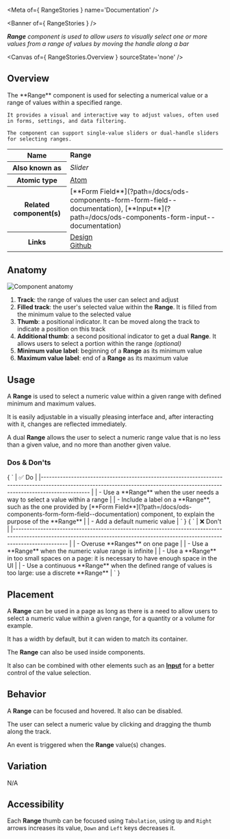 
<Meta of={ RangeStories } name='Documentation' />

<Banner of={ RangeStories } />

_**Range** component is used to allow users to visually select one or more values from a range of values by moving the handle along a bar_

<Canvas of={ RangeStories.Overview } sourceState='none' />

## Overview
<div>
  <div id='description'>
    The **Range** component is used for selecting a numerical value or a range of values within a specified range.

    It provides a visual and interactive way to adjust values, often used in forms, settings, and data filtering.

    The component can support single-value sliders or dual-handle sliders for selecting ranges.
  </div>
  <table>
    <tbody>
    <tr>
      <th scope="row">Name</th>
      <td><strong>Range</strong></td>
    </tr>
    <tr>
      <th scope="row">Also known as</th>
      <td><em>Slider</em></td>
    </tr>
    <tr>
      <th scope="row">Atomic type</th>
      <td>
        <a href='https://atomicdesign.bradfrost.com/chapter-2/#atoms'>Atom<OdsIcon
          name={ ODS_ICON_NAME.externalLink }
          style={ { fontSize: '.7rem', paddingLeft: '.3rem', paddingRight: '.2rem' } }></OdsIcon></a>
      </td>
    </tr>
    <tr>
      <th scope="row">Related component(s)</th>
      <td>
        [**Form Field**](?path=/docs/ods-components-form-form-field--documentation),
        [**Input**](?path=/docs/ods-components-form-input--documentation)
      </td>
    </tr>
    <tr>
      <th scope="row">Links</th>
      <td>
        <a href='https://www.figma.com/proto/tIKzHa5KvHHyosgIgyBswB/Design-Tokens'>Design<OdsIcon
          name={ ODS_ICON_NAME.externalLink }
          style={ { fontSize: '.7rem', paddingLeft: '.3rem', paddingRight: '.2rem' } }></OdsIcon></a><br />
        <a href='https://github.com/ovh/design-system/tree/master/packages/components/src/range'>Github<OdsIcon
          name={ ODS_ICON_NAME.externalLink }
          style={ { fontSize: '.7rem', paddingLeft: '.3rem', paddingRight: '.2rem' } }></OdsIcon></a>
      </td>
    </tr>
    </tbody>
  </table>
</div>

## Anatomy

![Component anatomy](components/range/anatomy.png "Component anatomy")

1. **Track**: the range of values the user can select and adjust
2. **Filled track**: the user's selected value within the **Range**. It is filled from the minimum value to the selected value
3. **Thumb**: a positional indicator. It can be moved along the track to indicate a position on this track
4. **Additional thumb**: a second positional indicator to get a dual **Range**. It allows users to select a portion within the range _(optional)_
5. **Minimum value label**: beginning of a **Range** as its minimum value
6. **Maximum value label**: end of a **Range** as its maximum value

## Usage

A **Range** is used to select a numeric value within a given range with defined minimum and maximum values.

It is easily adjustable in a visually pleasing interface and, after interacting with it, changes are reflected immediately.

A dual **Range** allows the user to select a numeric range value that is no less than a given value, and no more than another given value.

### Dos & Don'ts
<Markdown>
  { `
| ✅ Do                                                                                                                                                                                         |
|------------------------------------------------------------------------------------------------------------------------------------------------------------------------------               |
| - Use a **Range** when the user needs a way to select a value within a range                                                                                                                 |
| - Include a label on a **Range**, such as the one provided by [**Form Field**](?path=/docs/ods-components-form-form-field--documentation) component, to explain the purpose of the **Range** |
| - Add a default numeric value                                                                                                                                                                |
` }
</Markdown>
<Markdown>
  { `
| ❌ Don't                                                                                                                                                                          |
|-------------------------------------------------------------------------------------------------------------------------------------------------------------------------------- |
| - Overuse **Ranges** on one page                                                                                                                                                 |
| - Use a **Range** when the numeric value range is infinite                                                                                                                       |
| - Use a **Range** in too small spaces on a page: it is necessary to have enough space in the UI                                                                                  |
| - Use a continuous **Range** when the defined range of values is too large: use a discrete **Range**                                                                             |
` }
</Markdown>

## Placement

A **Range** can be used in a page as long as there is a need to allow users to select a numeric value within a given range, for a quantity or a volume for example.

It has a width by default, but it can widen to match its container.

The **Range** can also be used inside components.

It also can be combined with other elements such as an [**Input**](?path=/docs/ods-components-form-input--documentation) for a better control of the value selection.

## Behavior

A **Range** can be focused and hovered. It also can be disabled.

The user can select a numeric value by clicking and dragging the thumb along the track.

An event is triggered when the **Range** value(s) changes.

## Variation

N/A

## Accessibility

Each **Range** thumb can be focused using `Tabulation`, using `Up` and `Right` arrows increases its value, `Down` and `Left` keys decreases it.
